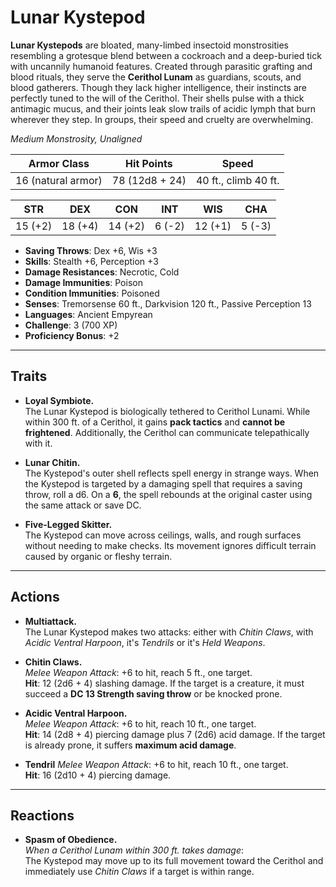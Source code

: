 # Lunar Kystepod

<BlendedImage src='/library/images/Kystepod.webp' alt='Kystepod' />

**Lunar Kystepods** are bloated, many-limbed insectoid monstrosities resembling a grotesque blend between a cockroach and a deep-buried tick with uncannily humanoid features. Created through parasitic grafting and blood rituals, they serve the **Cerithol Lunam** as guardians, scouts, and blood gatherers. Though they lack higher intelligence, their instincts are perfectly tuned to the will of the Cerithol. Their shells pulse with a thick antimagic mucus, and their joints leak slow trails of acidic lymph that burn wherever they step. In groups, their speed and cruelty are overwhelming.

_Medium Monstrosity, Unaligned_

| **Armor Class**    | **Hit Points** | **Speed**            |
| ------------------ | -------------- | -------------------- |
| 16 (natural armor) | 78 (12d8 + 24) | 40 ft., climb 40 ft. |

| **STR** | **DEX** | **CON** | **INT** | **WIS** | **CHA** |
| ------- | ------- | ------- | ------- | ------- | ------- |
| 15 (+2) | 18 (+4) | 14 (+2) | 6 (-2)  | 12 (+1) | 5 (-3)  |

- **Saving Throws**: Dex +6, Wis +3
- **Skills**: Stealth +6, Perception +3
- **Damage Resistances**: Necrotic, Cold
- **Damage Immunities**: Poison
- **Condition Immunities**: Poisoned
- **Senses**: Tremorsense 60 ft., Darkvision 120 ft., Passive Perception 13
- **Languages**: Ancient Empyrean
- **Challenge**: 3 (700 XP)
- **Proficiency Bonus**: +2

---

## Traits

- **Loyal Symbiote.**  
  The Lunar Kystepod is biologically tethered to Cerithol Lunami. While within 300 ft. of a Cerithol, it gains **pack tactics** and **cannot be frightened**. Additionally, the Cerithol can communicate telepathically with it.

- **Lunar Chitin.**  
  The Kystepod's outer shell reflects spell energy in strange ways. When the Kystepod is targeted by a damaging spell that requires a saving throw, roll a d6. On a **6**, the spell rebounds at the original caster using the same attack or save DC.

- **Five-Legged Skitter.**  
  The Kystepod can move across ceilings, walls, and rough surfaces without needing to make checks. Its movement ignores difficult terrain caused by organic or fleshy terrain.

---

## Actions

- **Multiattack.**  
  The Lunar Kystepod makes two attacks: either with _Chitin Claws_, with _Acidic Ventral Harpoon_, it's _Tendrils_ or it's _Held Weapons_.

- **Chitin Claws.**  
  _Melee Weapon Attack_: +6 to hit, reach 5 ft., one target.  
  **Hit**: 12 (2d6 + 4) slashing damage. If the target is a creature, it must succeed a **DC 13 Strength saving throw** or be knocked prone.

- **Acidic Ventral Harpoon.**  
  _Melee Weapon Attack_: +6 to hit, reach 10 ft., one target.  
  **Hit**: 14 (2d8 + 4) piercing damage plus 7 (2d6) acid damage. If the target is already prone, it suffers **maximum acid damage**.

- **Tendril**
  _Melee Weapon Attack_: +6 to hit, reach 10 ft., one target.  
  **Hit**: 16 (2d10 + 4) piercing damage.

---

## Reactions

- **Spasm of Obedience.**  
  _When a Cerithol Lunam within 300 ft. takes damage_:  
  The Kystepod may move up to its full movement toward the Cerithol and immediately use _Chitin Claws_ if a target is within range.

